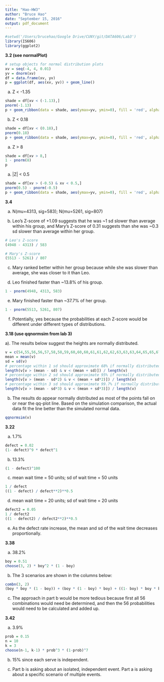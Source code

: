 ```yaml
---
title: "Hao-HW3"
author: "Bruce Hao"
date: "September 15, 2016"
output: pdf_document
---
```


```r
#setwd('/Users/brucehao/Google Drive/CUNY/git/DATA606/Lab3')
library(IS606)
library(ggplot2)
```


**3.2 (see normalPlot)**

```r
# setup objects for normal distribution plots
xv = seq(-4, 4, 0.01)
yv = dnorm(xv)
df = data.frame(xv, yv)
p = ggplot(df, aes(xv, yv)) + geom_line()
```

a) Z < -1.35

```r
shade = df[xv < (-1.13),]
pnorm(-1.13)
p + geom_ribbon(data = shade, aes(ymax=yv, ymin=0), fill = 'red', alpha = 0.5)
```

b) Z < 0.18

```r
shade = df[xv < (0.18),]
pnorm(0.18)
p + geom_ribbon(data = shade, aes(ymax=yv, ymin=0), fill = 'red', alpha = 0.5)
```

a) Z > 8

```r
shade = df[xv > 8,]
1 - pnorm(8)
p
```

a) |Z| < 0.5

```r
shade = df[xv > (-0.5) & xv < 0.5,]
pnorm(0.5) - pnorm(-0.5)
p + geom_ribbon(data = shade, aes(ymax=yv, ymin=0), fill = 'red', alpha = 0.5)
```


**3.4**

a) N(mu=4313, sig=583); N(mu=5261, sig=807)

b) Leo's Z-score of +1.09 suggests that he was ~1 sd slower than average within his group, and Mary's Z-score of 0.31 suggests than she was ~0.3 sd slower than average within her group.

```r
# Leo's Z-score
(4948 - 4313) / 583

# Mary's Z-score
(5513 - 5261) / 807
```

c) Mary ranked better within her group because while she was slower than average, she was closer to it than Leo.

d) Leo finished faster than ~13.8% of his group.

```r
1 - pnorm(4948, 4313, 583)
```

e) Mary finished faster than ~37.7% of her group.

```r
1 - pnorm(5513, 5261, 807)
```

f) Potentially, yes because the probabilities at each Z-score would be different under different types of distributions.


**3.18 (use qqnormsim from lab 3)**

a). The results below suggest the heights are normally distributed.

```r
v = c(54,55,56,56,57,58,58,59,60,60,60,61,61,62,62,63,63,63,64,65,65,67,67,69,73)
mean = mean(v)
sd = sd(v)
# percentage within 1 sd should approximate 68% if normally distributed
length(v[v > (mean - sd) & v < (mean + sd)]) / length(v)
# percentage within 2 sd should approximate 95% if normally distributed
length(v[v > (mean - sd*2) & v < (mean + sd*2)]) / length(v)
# percentage within 3 sd should approximate 99.7% if normally distributed
length(v[v > (mean - sd*3) & v < (mean + sd*3)]) / length(v)
```

b) The results do appear normally distributed as most of the points fall on or near the qq-plot line. Based on the simulation comparison, the actual data fit the line better than the simulated normal data.

```r
qqnormsim(v)
```


**3.22**

a) 1.7%

```r
defect = 0.02
(1- defect)^9 * defect^1
```

b) 13.3%

```r
(1 - defect)^100
```

c) mean wait time = 50 units; sd of wait time = 50 units

```r
1 / defect
((1 - defect) / defect**2)**0.5
```

d) mean wait time = 20 units; sd of wait time = 20 units

```r
defect2 = 0.05
1 / defect2
((1 - defect2) / defect2**2)**0.5
```

e) As the defect rate increase, the mean and sd of the wait time decreases proportionally.


**3.38**

a) 38.2%

```r
boy = 0.51
choose(3, 2) * boy^2 * (1 - boy)
```

b) The 3 scenarios are shown in the columns below:

```r
combn(3, 2)
(boy * boy * (1 - boy)) + (boy * (1 - boy) * boy) + ((1- boy) * boy * boy)
```

c) The approach in part b would be more tedious because first all 56 combinations would need be determined, and then the 56 probabilities would need to be calculated and added up.


**3.42**

a) 3.9%

```r
prob = 0.15
n = 10
k = 3
choose(n-1, k-1) * prob^3 * (1-prob)^7
```

b) 15% since each serve is independent.

c) Part b is asking about an isolated, independent event. Part a is asking about a specific scenario of multiple events. 
